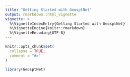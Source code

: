 ```yaml
---
title: "Getting Started with GeosptNet"
output: rmarkdown::html_vignette
vignette: >
  %\VignetteIndexEntry{Getting Started with GeosptNet}
  %\VignetteEngine{knitr::rmarkdown}
  %\VignetteEncoding{UTF-8}
---
```


```r
knitr::opts_chunk$set(
  collapse = TRUE,
  comment = "#>"
)
```

```r
library(GeosptNet)
```
